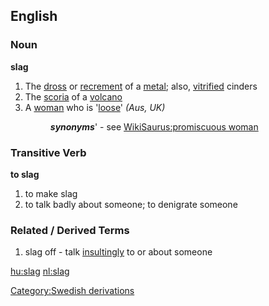 ==English==
===Noun===
'''slag'''
#The [[dross]] or [[recrement]] of a [[metal]]; also, [[vitrify|vitrified]] cinders
#The [[scoria]] of a [[volcano]]
#A [[woman]] who is '[[loose]]' ''(Aus, UK)''
#:'''''synonyms'''''' - see [[WikiSaurus:promiscuous woman]]

===Transitive Verb===
'''to slag'''
# to make slag
# to talk badly about someone; to denigrate someone

===Related / Derived Terms===
#slag off - talk [[insult|insultingly]] to or about someone

[[Category:Swedish derivations]]

[[hu:slag]]
[[nl:slag]]